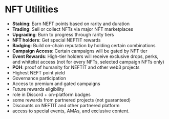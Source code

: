 # NFT Utilities

* **Staking**: Earn NEFT points based on rarity and duration
* **Trading**: Sell or collect NFTs via major NFT marketplaces
* **Upgrading**: Burn to progress through rarity tiers
* **NFT holders**: Get special NEFTIT rewards
* **Badging**: Build on-chain reputation by holding certain combinations
* **Campaign Access**: Certain campaigns will be gated by NFT tier
* **Event Rewards**: High-tier holders will receive exclusive drops, perks, and whitelist access (not for every NFTs, selected campaign NFTs only)
* **POH**: proof of humanity for NEFTIT and other web3 projects
* Highest NEFT point yield
* Governance participation
* Access to premium and gated campaigns
* Future rewards eligibility
* role in Discord + on-platform badges
* some rewards from partnered projects (not guaranteed)
* Discounts on NEFTIT and other partnered platform
* access to special events, AMAs, and exclusive content.

